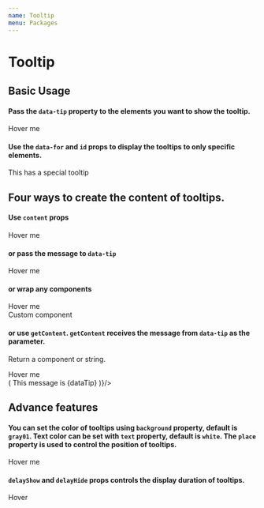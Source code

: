 ```yaml
---
name: Tooltip
menu: Packages
---
```



# Tooltip

<PackageMetadata pkg={pkg}/>

## Basic Usage
#### Pass the `data-tip` property to the elements you want to show the tooltip.

<Playground>
<div><span data-tip>Hover me</span></div>
<Tooltip content='This is a tooltip' />
</Playground>

#### Use the `data-for` and `id` props to display the tooltips to only specific elements.

<Playground>
<div><span data-tip data-for='tooltip1'>This has a special tooltip</span></div>
<Tooltip id='tooltip1' content='Tooltip with an id' />
</Playground>

## Four ways to create the content of tooltips.

#### Use `content` props

<Playground>
<div><span data-tip data-for='tooltip2'>Hover me</span></div>
<Tooltip id='tooltip2' content='I have content props' />
</Playground>

#### or pass the message to `data-tip`

<Playground>
<div><span data-tip='Message from data-tip' data-for='tooltip3'>Hover me</span></div>
<Tooltip id='tooltip3'/>
</Playground>

#### or wrap any components

<Playground>
<div><span data-tip data-for='tooltip4'>Hover me</span></div>
<Tooltip id='tooltip4'><TextDelta bold color='#fff'>Custom component</TextDelta></Tooltip>
</Playground>

#### or use `getContent`. `getContent` receives the message from `data-tip` as the parameter.
Return a component or string.

<Playground>
<div><span data-tip='extended' data-for='tooltip5'>Hover me</span></div>
<Tooltip id='tooltip5' getContent={ dataTip => (
    <BodyUI color='#fff'>This message is {dataTip}</BodyUI>
)}/>
</Playground>

## Advance features

#### You can set the color of tooltips using `background` property, default is `gray01`. Text color can be set with `text` property, default is `white`. The `place` property is used to control the position of tooltips.

<Playground>
<div><span data-tip data-for='tooltip6' id='id1'>Hover me</span></div>
<Tooltip id='tooltip6' content='Fancy tooltip' background={navy} text={warn} place='right' effect='float'></Tooltip>
</Playground>

#### `delayShow` and `delayHide` props controls the display duration of tooltips.

<Playground>
<div><span data-tip data-for='tooltip7'>Hover</span></div>
<Tooltip id='tooltip7' delayHide={1000} content='This tooltip will stay for 1 second' />
</Playground>



<Props of={Tooltip} />


